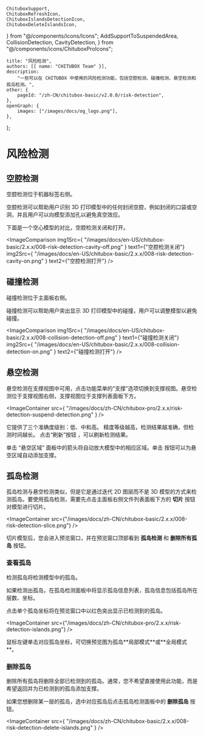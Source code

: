 	ChituboxSupport,
	ChituboxRefreshIcon,
	ChituboxIslandsDetectionIcon,
	ChituboxDeleteIslandsIcon,
} from "@/components/icons/Icons";
	AddSupportToSuspendedArea,
	CollisionDetection,
	CavityDetection,
} from "@/components/icons/ChituboxProIcons";

	title: "风险检测",
	authors: [{ name: "CHITUBOX Team" }],
	description:
		"一些可以在 CHITUBOX 中使用的风险检测功能，包括空腔检测、碰撞检测、悬空检测和孤岛检测。",
	other: {
		pageId: "/zh-CN/chitubox-basic/v2.0.0/risk-detection",
	},
	openGraph: {
		images: ["/images/docs/og_logo.png"],
	},
};

# 风险检测

## 空腔检测

<CavityDetection /> 空腔检测位于机器标签右侧。

空腔检测可以帮助用户识别 3D 打印模型中的任何封闭空腔，例如封闭的口袋或空洞，并且用户可以向模型添加孔以避免真空效应。

下面是一个空心模型的对比，空腔检测关闭和打开。

<ImageComparison
	img1Src={
		"/images/docs/en-US/chitubox-basic/2.x.x/008-risk-detection-cavity-off.png"
	}
	text1={"空腔检测关闭"}
	img2Src={
		"/images/docs/en-US/chitubox-basic/2.x.x/008-risk-detection-cavity-on.png"
	}
	text2={"空腔检测打开"}
/>

## 碰撞检测

<CollisionDetection /> 碰撞检测位于主面板右侧。

碰撞检测可以帮助用户突出显示 3D 打印模型中的碰撞，用户可以调整模型以避免碰撞。

<ImageComparison
	img1Src={
		"/images/docs/en-US/chitubox-basic/2.x.x/008-collision-detection-off.png"
	}
	text1={"碰撞检测关闭"}
	img2Src={
		"/images/docs/en-US/chitubox-basic/2.x.x/008-collision-detection-on.png"
	}
	text2={"碰撞检测打开"}
/>

## 悬空检测

悬空检测在支撑视图中可用，点击功能菜单的“支撑”选项切换到支撑视图。悬空检测位于支撑视图右侧，支撑视图位于支撑列表面板下方。

<ImageContainer
	src={
		"/images/docs/zh-CN/chitubox-pro/2.x.x/risk-detection-suspend-detection.png"
	}
/>

它提供了三个准确度级别：低、中和高。 精度等级越高，检测结果越准确，但检测时间越长。 点击“刷新”按钮 <ChituboxRefreshIcon />，可以刷新检测结果。

单击 “悬空区域” 面板中的箭头将自动放大模型中的相应区域。单击<AddSupportToSuspendedArea /> 按钮可以为悬空区域自动添加支撑。

## 孤岛检测

孤岛检测与悬空检测类似，但是它是通过迭代 2D 图层而不是 3D 模型的方式来检测孤岛。要使用孤岛检测，需要先点击主面板右侧文件列表面板下方的 **切片** 按钮对模型进行切片。

<ImageContainer
	src={"/images/docs/zh-CN/chitubox-basic/2.x.x/008-risk-detection-slice.png"}
/>

切片模型后，您会进入预览窗口，并在预览窗口顶部看到 **孤岛检测** 和 **删除所有孤岛** 按钮。

### 查看孤岛

<ChituboxIslandsDetectionIcon /> 检测孤岛将检测模型中的孤岛。

如果检测出孤岛，在孤岛检测面板中将显示孤岛信息列表，孤岛信息包括孤岛所在层数、坐标。

点击单个孤岛坐标将在预览窗口中以红色突出显示已检测到的孤岛。

<ImageContainer
	src={"/images/docs/zh-CN/chitubox-pro/2.x.x/risk-detection-islands.png"}
/>

<Admonition type="tip" title="提示">
	鼠标左键单击对应孤岛坐标，可切换预览图为孤岛**局部模式**或**全局模式**。
</Admonition>

### 删除孤岛

<ChituboxDeleteIslandsIcon /> 删除所有孤岛将删除全部已检测到的孤岛。通常，您不希望直接使用此功能，而是希望返回并为已检测到的孤岛添加支撑。

如果您想删除某一层的孤岛，选中对应孤岛后点击孤岛检测面板中的 **删除孤岛** 按钮。

<ImageContainer
	src={
		"/images/docs/zh-CN/chitubox-basic/2.x.x/008-risk-detection-delete-islands.png"
	}
/>
